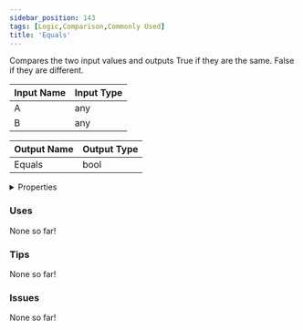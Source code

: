 ```yaml
---
sidebar_position: 143
tags: [Logic,Comparison,Commonly Used]
title: 'Equals'
---
```


Compares the two input values and outputs True if they are the same. False if they are different.




<EsbSvg />

| Input Name | Input Type |
|-----------|-----------|
| A | any |
| B | any |

| Output Name | Output Type |
|-----------|-----------|
| Equals | bool |


<details>
  <summary>Properties</summary>
  <div>
    <div>
    <table>
      <thead>
        <tr>
          <th>Is beta required?</th>
          <th>❌</th>
        </tr>
        <tr>
          <th>Is this chip a trolling risk?</th>
          <th>❌</th>
        </tr>
        <tr>
          <th>Is this chip a role assignment risk?</th>
          <th>❌</th>
        </tr>
        <tr>
          <th>Chip UUID</th>
          <th>3663225d-e18d-40e6-a234-ef10378528be</th>
        </tr>
      </thead>
    </table>
    </div>
  </div>
</details>

### Uses

None so far!

### Tips

None so far!

### Issues

None so far!